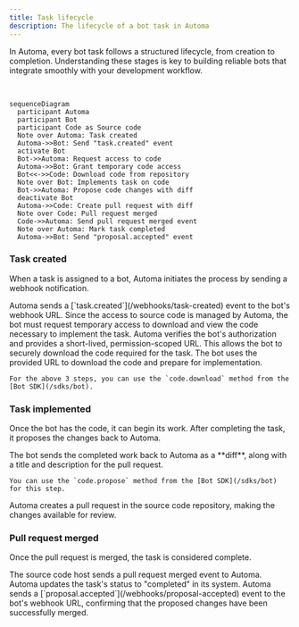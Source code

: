 ```yaml
---
title: Task lifecycle
description: The lifecycle of a bot task in Automa
---
```


In Automa, every bot task follows a structured lifecycle, from creation to completion. Understanding these stages is key to building reliable bots that integrate smoothly with your development workflow.

<br />

```mermaid
sequenceDiagram
  participant Automa
  participant Bot
  participant Code as Source code
  Note over Automa: Task created
  Automa->>Bot: Send "task.created" event
  activate Bot
  Bot->>Automa: Request access to code
  Automa->>Bot: Grant temporary code access
  Bot<<->>Code: Download code from repository
  Note over Bot: Implements task on code
  Bot->>Automa: Propose code changes with diff
  deactivate Bot
  Automa->>Code: Create pull request with diff
  Note over Code: Pull request merged
  Code->>Automa: Send pull request merged event
  Note over Automa: Mark task completed
  Automa->>Bot: Send "proposal.accepted" event
```

### Task created

When a task is assigned to a bot, Automa initiates the process by sending a webhook notification.

<Steps>
  <Step title="Send task created event">
    Automa sends a [`task.created`](/webhooks/task-created) event to the bot's webhook URL.
  </Step>
  <Step title="Request access to code">
    Since the access to source code is managed by Automa, the bot must request temporary access to download and view the code necessary to implement the task.
  </Step>
  <Step title="Send code access details">
    Automa verifies the bot's authorization and provides a short-lived, permission-scoped URL. This allows the bot to securely download the code required for the task.
  </Step>
  <Step title="Download code">
    The bot uses the provided URL to download the code and prepare for implementation.

    For the above 3 steps, you can use the `code.download` method from the [Bot SDK](/sdks/bot).

  </Step>
</Steps>

### Task implemented

Once the bot has the code, it can begin its work. After completing the task, it proposes the changes back to Automa.

<Steps>
  <Step title="Propose code changes">
    The bot sends the completed work back to Automa as a **diff**, along with a title and description for the pull request.

    You can use the `code.propose` method from the [Bot SDK](/sdks/bot) for this step.

  </Step>
  <Step title="Create pull request">
    Automa creates a pull request in the source code repository, making the changes available for review.
  </Step>
</Steps>

### Pull request merged

Once the pull request is merged, the task is considered complete.

<Steps>
  <Step title="Pull request merged event">
    The source code host sends a pull request merged event to Automa.
  </Step>
  <Step title="Mark task completed">
    Automa updates the task's status to "completed" in its system.
  </Step>
  <Step title="Send proposal accepted event">
    Automa sends a [`proposal.accepted`](/webhooks/proposal-accepted) event to
    the bot's webhook URL, confirming that the proposed changes have been
    successfully merged.
  </Step>
</Steps>
